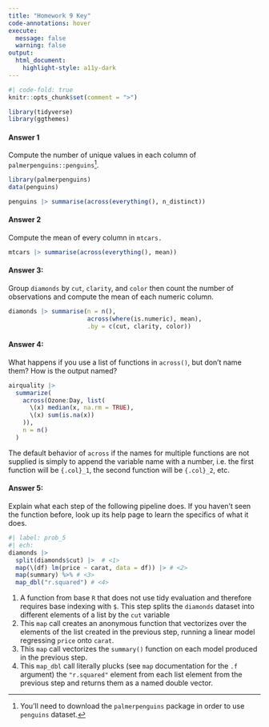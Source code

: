 ```yaml
---
title: "Homework 9 Key"
code-annotations: hover
execute: 
  message: false
  warning: false
output: 
  html_document:
    highlight-style: a11y-dark
---
```


```r
#| code-fold: true
knitr::opts_chunk$set(comment = ">")

library(tidyverse)
library(ggthemes)
```

#### Answer 1

Compute the number of unique values in each column of `palmerpenguins::penguins`[^1].

[^1]: You'll need to download the `palmerpenguins` package in order to use `penguins` dataset.

```r
library(palmerpenguins)
data(penguins)

penguins |> summarise(across(everything(), n_distinct))
```

#### Answer 2

Compute the mean of every column in `mtcars.`

```r
mtcars |> summarise(across(everything(), mean))
```

#### Answer 3:

Group `diamonds` by `cut`, `clarity`, and `color` then count the number of observations and compute the mean of each numeric column.

```r
diamonds |> summarise(n = n(),
                      across(where(is.numeric), mean),
                      .by = c(cut, clarity, color))
```

#### Answer 4:

What happens if you use a list of functions in `across()`, but don't name them? How is the output named?

```r
airquality |> 
  summarize(
    across(Ozone:Day, list(
      \(x) median(x, na.rm = TRUE),
      \(x) sum(is.na(x))
    )),
    n = n()
  )
```

The default behavior of `across` if the names for multiple functions are not supplied is simply to append the variable name with a number, i.e. the first function will be `{.col}_1`, the second function will be `{.col}_2`, etc.

#### Answer 5:

Explain what each step of the following pipeline does. If you haven't seen the function before, look up its help page to learn the specifics of what it does.

```r
#| label: prob_5
#| ech:
diamonds |>
  split(diamonds$cut) |>  # <1> 
  map(\(df) lm(price ~ carat, data = df)) |> # <2>
  map(summary) %>% # <3> 
  map_dbl("r.squared") # <4> 
```

1. A function from base `R` that does not use tidy evaluation and therefore requires base indexing with `$`. This step splits the `diamonds` dataset into different elements of a list by the `cut` variable
2.  This `map` call creates an anonymous function that vectorizes over the elements of the list created in the previous step, running a linear model regressing `price` onto `carat`.
3.  This `map` call vectorizes the `summary()` function on each model produced in the previous step.
4.  This `map_dbl` call literally plucks (see `map` documentation for the `.f` argument) the `"r.squared"` element from each list element from the previous step and returns them as a named double vector.
